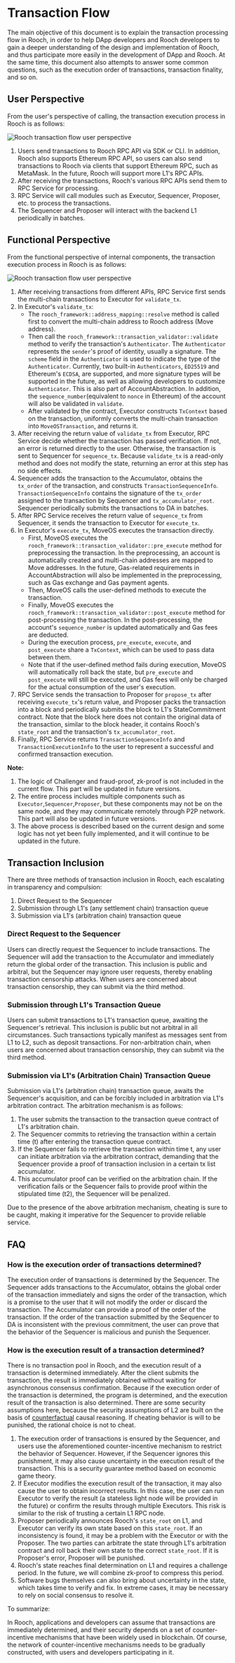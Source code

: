 # Transaction Flow

The main objective of this document is to explain the transaction processing flow in Rooch, in order to help DApp developers and Rooch developers to gain a deeper understanding of the design and implementation of Rooch, and thus participate more easily in the development of DApp and Rooch. At the same time, this document also attempts to answer some common questions, such as the execution order of transactions, transaction finality, and so on.

## User Perspective

From the user's perspective of calling, the transaction execution process in Rooch is as follows:

![Rooch transaction flow user perspective](/docs/rooch-design-transaction-flow-user-perspective.svg)

1. Users send transactions to Rooch RPC API via SDK or CLI. In addition, Rooch also supports Ethereum RPC API, so users can also send transactions to Rooch via clients that support Ethereum RPC, such as MetaMask. In the future, Rooch will support more L1's RPC APIs.
2. After receiving the transactions, Rooch's various RPC APIs send them to RPC Service for processing.
3. RPC Service will call modules such as Executor, Sequencer, Proposer, etc. to process the transactions.
4. The Sequencer and Proposer will interact with the backend L1 periodically in batches.


## Functional Perspective

From the functional perspective of internal components, the transaction execution process in Rooch is as follows:

![Rooch transaction flow user perspective](/docs/rooch-design-transaction-flow-functional-perspective.svg)

1. After receiving transactions from different APIs, RPC Service first sends the multi-chain transactions to Executor for `validate_tx`.
2. In Executor's `validate_tx`:
    * The `rooch_framework::address_mapping::resolve` method is called first to convert the multi-chain address to Rooch address (Move address).
    * Then call the `rooch_framework::transaction_validator::validate` method to verify the transaction's `Authenticator`. The `Authenticator` represents the `sender`'s proof of identity, usually a signature. The `scheme` field in the `Authenticator` is used to indicate the type of the `Authenticator`. Currently, two built-in `Authenticators`, `ED25519` and Ethereum's `ECDSA`, are supported, and more signature types will be supported in the future, as well as allowing developers to customize `Authenticator`. This is also part of AccountAbstraction. In addition, the `sequence_number`(equivalent to `nonce` in Ethereum) of the account will also be validated in `validate`.
    * After validated by the contract, Executor constructs `TxContext` based on the transaction, uniformly converts the multi-chain transaction into `MoveOSTransaction`, and returns it.
3. After receiving the return value of `validate_tx` from Executor, RPC Service decide whether the transaction has passed verification. If not, an error is returned directly to the user. Otherwise, the transaction is sent to Sequencer for `sequence_tx`. Because `validate_tx` is a read-only method and does not modify the state, returning an error at this step has no side effects.
4. Sequencer adds the transaction to the Accumulator, obtains the `tx_order` of the transaction, and constructs `TransactionSequenceInfo`. `TransactionSequenceInfo` contains the signature of the `tx_order` assigned to the transaction by Sequencer and `tx_accumulator_root`. Sequencer periodically submits the transactions to DA in batches.
5. After RPC Service receives the return value of `sequence_tx` from Sequencer, it sends the transaction to Executor for `execute_tx`.
6. In Executor's `execute_tx`, MoveOS executes the transaction directly.
    * First, MoveOS executes the `rooch_framework::transaction_validator::pre_execute` method for preprocessing the transaction. In the preprocessing, an account is automatically created and multi-chain addresses are mapped to Move addresses. In the future, Gas-related requirements in AccountAbstraction will also be implemented in the preprocessing, such as Gas exchange and Gas payment agents.
    * Then, MoveOS calls the user-defined methods to execute the transaction.
    * Finally, MoveOS executes the `rooch_framework::transaction_validator::post_execute` method for post-processing the transaction. In the post-processing, the account's `sequence_number` is updated automatically and Gas fees are deducted.
    * During the execution process, `pre_execute`, `execute`, and `post_execute` share a `TxContext`, which can be used to pass data between them.
    * Note that if the user-defined method fails during execution, MoveOS will automatically roll back the state, but `pre_execute` and `post_execute` will still be executed, and Gas fees will only be charged for the actual consumption of the user's execution.
7. RPC Service sends the transaction to Proposer for `propose_tx` after receiving `execute_tx`'s return value, and Proposer packs the transaction into a block and periodically submits the block to L1's StateCommitment contract. Note that the block here does not contain the original data of the transaction, similar to the block header, it contains Rooch's `state_root` and the transaction's `tx_accumulator_root`.
8. Finally, RPC Service returns `TransactionSequenceInfo` and `TransactionExecutionInfo` to the user to represent a successful and confirmed transaction execution.

**Note:**
1. The logic of Challenger and fraud-proof, zk-proof is not included in the current flow. This part will be updated in future versions.
2. The entire process includes multiple components such as `Executor`,`Sequencer`,`Proposer`, but these components may not be on the same node, and they may communicate remotely through P2P network. This part will also be updated in future versions.
3. The above process is described based on the current design and some logic has not yet been fully implemented, and it will continue to be updated in the future.

## Transaction Inclusion

There are three methods of transaction inclusion in Rooch, each escalating in transparency and compulsion:

1. Direct Request to the Sequencer
2. Submission through L1's (any settlement chain) transaction queue
3. Submission via L1's (arbitration chain) transaction queue

### Direct Request to the Sequencer

Users can directly request the Sequencer to include transactions. The Sequencer will add the transaction to the Accumulator and immediately return the global order of the transaction. This inclusion is public and arbitral, but the Sequencer may ignore user requests, thereby enabling transaction censorship attacks. When users are concerned about transaction censorship, they can submit via the third method.

### Submission through L1's Transaction Queue

Users can submit transactions to L1's transaction queue, awaiting the Sequencer's retrieval. This inclusion is public but not arbitral in all circumstances. Such transactions typically manifest as messages sent from L1 to L2, such as deposit transactions. For non-arbitration chain, when users are concerned about transaction censorship, they can submit via the third method.

### Submission via L1's (Arbitration Chain) Transaction Queue

Submission via L1's (arbitration chain) transaction queue, awaits the Sequencer's acquisition, and can be forcibly included in arbitration via L1's arbitration contract. The arbitration mechanism is as follows:

1. The user submits the transaction to the transaction queue contract of L1's arbitration chain.
2. The Sequencer commits to retrieving the transaction within a certain time (t) after entering the transaction queue contract.
3. If the Sequencer fails to retrieve the transaction within time t, any user can initiate arbitration via the arbitration contract, demanding that the Sequencer provide a proof of transaction inclusion in a certain tx list accumulator.
4. This accumulator proof can be verified on the arbitration chain. If the verification fails or the Sequencer fails to provide proof within the stipulated time (t2), the Sequencer will be penalized.

Due to the presence of the above arbitration mechanism, cheating is sure to be caught, making it imperative for the Sequencer to provide reliable service.

## FAQ

### How is the execution order of transactions determined?

The execution order of transactions is determined by the Sequencer. The Sequencer adds transactions to the Accumulator, obtains the global order of the transaction immediately and signs the order of the transaction, which is a promise to the user that it will not modify the order or discard the transaction. The Accumulator can provide a proof of the order of the transaction. If the order of the transaction submitted by the Sequencer to DA is inconsistent with the previous commitment, the user can prove that the behavior of the Sequencer is malicious and punish the Sequencer.

### How is the execution result of a transaction determined?

There is no transaction pool in Rooch, and the execution result of a transaction is determined immediately. After the client submits the transaction, the result is immediately obtained without waiting for asynchronous consensus confirmation. Because if the execution order of the transaction is determined, the program is determined, and the execution result of the transaction is also determined. There are some security assumptions here, because the security assumptions of L2 are built on the basis of [counterfactual](https://en.wikipedia.org/wiki/Counterfactual_thinking) causal reasoning. If cheating behavior is will to be punished, the rational choice is not to cheat.

1. The execution order of transactions is ensured by the Sequencer, and users use the aforementioned counter-incentive mechanism to restrict the behavior of Sequencer. However, if the Sequencer ignores this punishment, it may also cause uncertainty in the execution result of the transaction. This is a security guarantee method based on economic game theory.
2. If Executor modifies the execution result of the transaction, it may also cause the user to obtain incorrect results. In this case, the user can run Executor to verify the result (a stateless light node will be provided in the future) or confirm the results through multiple Executors. This risk is similar to the risk of trusting a certain L1 RPC node.
3. Proposer periodically announces Rooch's `state_root` on L1, and Executor can verify its own state based on this `state_root`. If an inconsistency is found, it may be a problem with the Executor or with the Proposer. The two parties can arbitrate the state through L1's arbitration contract and roll back their own state to the correct `state_root`. If it is Proposer's error, Proposer will be punished.
4. Rooch's state reaches final determination on L1 and requires a challenge period. In the future, we will combine zk-proof to compress this period.
5. Software bugs themselves can also bring about uncertainty in the state, which takes time to verify and fix. In extreme cases, it may be necessary to rely on social consensus to resolve it.

To summarize:

In Rooch, applications and developers can assume that transactions are immediately determined, and their security depends on a set of counter-incentive mechanisms that have been widely used in blockchain. Of course, the network of counter-incentive mechanisms needs to be gradually constructed, with users and developers participating in it.